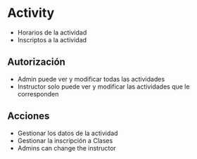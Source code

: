 # Activity 

- Horarios de la actividad
- Inscriptos a la actividad

## Autorización

- Admin puede ver y modificar todas las actividades
- Instructor solo puede ver y modificar las actividades que le corresponden


## Acciones

- Gestionar los datos de la actividad
- Gestionar la inscripción a Clases
- Admins can change the instructor